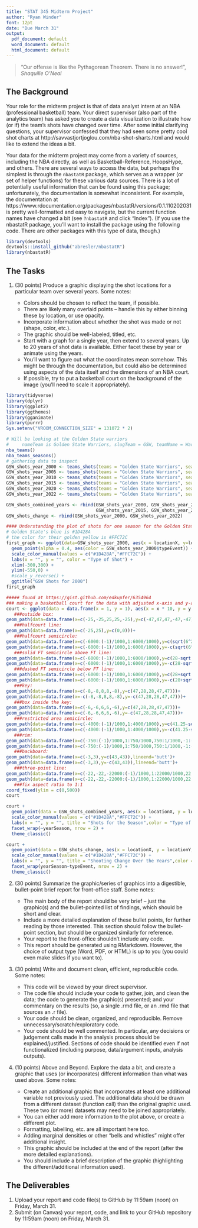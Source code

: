 ```yaml
---
title: "STAT 345 Midterm Project"
author: "Ryan Winder"
font: 12pt
date: "Due March 31"
output:
  pdf_document: default
  word_document: default
  html_document: default
---
```


> "Our offense is like the Pythagorean Theorem. There is no answer!", _Shaquille O'Neal_


## The Background

Your role for the midterm project is that of data analyst intern at an NBA (professional basketball) team. Your direct supervisor (also part of the analytics team) has asked you to create a data visualization to illustrate how (or if) the team's shots have changed over time. After some initial clarifying questions, your supervisor confessed that they had seen some pretty cool shot charts at http://savvastjortjoglou.com/nba-shot-sharts.html and would like to extend the ideas a bit. 

Your data for the midterm project may come from a variety of sources, including the NBA directly, as well as Basketball-Reference, HoopsHype, and others. There are several ways to access the data, but perhaps the simplest is through the `nbastatR` package, which serves as a wrapper (or set of helper functions) for these various data sources. There is a lot of potentially useful information that can be found using this package; unfortunately, the documentation is somewhat inconsistent. For example, the documentation at https://www.rdocumentation.org/packages/nbastatR/versions/0.1.110202031 is pretty well-formatted and easy to navigate, but the current function names have changed a bit (see `?nbastatR` and click "Index"). (If you use the nbastatR package, you'll want to install the package using the following code. There are other packages with this type of data, though.)

```r
library(devtools)
devtools::install_github("abresler/nbastatR")
library(nbastatR)
```

## The Tasks

1. (30 points) Produce a graphic displaying the shot locations for a particular team over several years. Some notes:

   - Colors should be chosen to reflect the team, if possible.
   - There are likely many overlaid points -- handle this by either binning these by location, or use opacity.
   - Incorporate information about whether the shot was made or not (shape, color, etc.).
   - The graphic should be well-labeled, titled, etc.
   - Start with a graph for a single year, then extend to several years. Up to 20 years of shot data is available. Either facet these by year or animate using the years.
   - You'll want to figure out what the coordinates mean somehow. This might be through the documentation, but could also be determined using aspects of the data itself and the dimensions of an NBA court.
    - If possible, try to put a basketball court on the background of the image (you'll need to scale it appropriately).

```r
library(tidyverse)
library(dplyr)
library(ggplot2)
library(ggthemes)
library(gganimate)
library(purrr)
Sys.setenv("VROOM_CONNECTION_SIZE" = 131072 * 2)
```

```r
# Will be looking at the Golden State warriors
#     nameTeam is Golden State Warriors, slugTeam = GSW, teamName = Warriors
nba_teams()
nba_teams_seasons()
# gathering data to inspect
GSW_shots_year_2000 <- teams_shots(teams = "Golden State Warriors", seasons = 2000)
GSW_shots_year_2005 <- teams_shots(teams = "Golden State Warriors", seasons = 2005)
GSW_shots_year_2010 <- teams_shots(teams = "Golden State Warriors", seasons = 2010)
GSW_shots_year_2015 <- teams_shots(teams = "Golden State Warriors", seasons = 2015)
GSW_shots_year_2020 <- teams_shots(teams = "Golden State Warriors", seasons = 2020)
GSW_shots_year_2022 <- teams_shots(teams = "Golden State Warriors", seasons = 2022)

GSW_shots_combined_years <- rbind(GSW_shots_year_2000, GSW_shots_year_2005, GSW_shots_year_2010,
                                  GSW_shots_year_2015, GSW_shots_year_2020, GSW_shots_year_2022)
GSW_shots_change <- rbind(GSW_shots_year_2000, GSW_shots_year_2022)
```

```r
#### Understanding the plot of shots for one season for the Golden State Warriors
# Golden State's blue is #1D428A 
# the color for their golden yellow is #FFC72C
first_graph <- ggplot(data=GSW_shots_year_2000, aes(x = locationX, y=locationY - 500)) + 
  geom_point(alpha = 0.4, aes(color = GSW_shots_year_2000$typeEvent)) + 
  scale_color_manual(values = c("#1D428A","#FFC72C")) +
  labs(x = "", y = "", color = "Type of Shot") +
  xlim(-300,300) + 
  ylim(-550,0) + 
  #scale_y_reverse() +
  ggtitle("GSW Shots for 2000")
first_graph
```

```r
##### found at https://gist.github.com/edkupfer/6354964
### making a basketball court for the data with adjusted x-axis and y-axis to better fit the data of interest
court <- ggplot(data = data.frame(x = 1, y = 1), aes(x = x * 10, y = y * 10+450)) +
   ###outside box:
geom_path(data=data.frame(x=c(-25,-25,25,25,-25),y=c(-47,47,47,-47,-47)))+
   ###halfcourt line:
geom_path(data=data.frame(x=c(-25,25),y=c(0,0)))+
   ###halfcourt semicircle:
geom_path(data=data.frame(x=c(-6000:(-1)/1000,1:6000/1000),y=c(sqrt(6^2-c(-6000:(-1)/1000,1:6000/1000)^2))),aes(x=x*10,y=y*10+450))+
geom_path(data=data.frame(x=c(-6000:(-1)/1000,1:6000/1000),y=-c(sqrt(6^2-c(-6000:(-1)/1000,1:6000/1000)^2))),aes(x=x*10,y=y*10+450))+
   ###solid FT semicircle above FT line:
geom_path(data=data.frame(x=c(-6000:(-1)/1000,1:6000/1000),y=c(28-sqrt(6^2-c(-6000:(-1)/1000,1:6000/1000)^2))),aes(x=x*10,y=y*10+450))+
geom_path(data=data.frame(x=c(-6000:(-1)/1000,1:6000/1000),y=-c(28-sqrt(6^2-c(-6000:(-1)/1000,1:6000/1000)^2))),aes(x=x*10,y=y*10+450))+
   ###dashed FT semicircle below FT line:
geom_path(data=data.frame(x=c(-6000:(-1)/1000,1:6000/1000),y=c(28+sqrt(6^2-c(-6000:(-1)/1000,1:6000/1000)^2))),aes(x=x*10,y=y*10+450),linetype='dashed')+
geom_path(data=data.frame(x=c(-6000:(-1)/1000,1:6000/1000),y=-c(28+sqrt(6^2-c(-6000:(-1)/1000,1:6000/1000)^2))),aes(x=x*10,y=y*10+450),linetype='dashed')+
   ###key:
geom_path(data=data.frame(x=c(-8,-8,8,8,-8),y=c(47,28,28,47,47)))+
geom_path(data=data.frame(x=-c(-8,-8,8,8,-8),y=-c(47,28,28,47,47)))+
   ###box inside the key:
geom_path(data=data.frame(x=c(-6,-6,6,6,-6),y=c(47,28,28,47,47)))+
geom_path(data=data.frame(x=c(-6,-6,6,6,-6),y=-c(47,28,28,47,47)))+
   ###restricted area semicircle:
geom_path(data=data.frame(x=c(-4000:(-1)/1000,1:4000/1000),y=c(41.25-sqrt(4^2-c(-4000:(-1)/1000,1:4000/1000)^2))),aes(x=x*10,y=y*10+450))+
geom_path(data=data.frame(x=c(-4000:(-1)/1000,1:4000/1000),y=-c(41.25-sqrt(4^2-c(-4000:(-1)/1000,1:4000/1000)^2))),aes(x=x*10,y=y*10+450))+
   ###rim:
geom_path(data=data.frame(x=c(-750:(-1)/1000,1:750/1000,750:1/1000,-1:-750/1000),y=c(c(41.75+sqrt(0.75^2-c(-750:(-1)/1000,1:750/1000)^2)),c(41.75-sqrt(0.75^2-c(750:1/1000,-1:-750/1000)^2)))),aes(x=x*10,y=y*10+450))+
geom_path(data=data.frame(x=c(-750:(-1)/1000,1:750/1000,750:1/1000,-1:-750/1000),y=-c(c(41.75+sqrt(0.75^2-c(-750:(-1)/1000,1:750/1000)^2)),c(41.75-sqrt(0.75^2-c(750:1/1000,-1:-750/1000)^2)))),aes(x=x*10,y=y*10+450))+
   ###backboard:
geom_path(data=data.frame(x=c(-3,3),y=c(43,43)),lineend='butt')+
geom_path(data=data.frame(x=c(-3,3),y=-c(43,43)),lineend='butt')+
   ###three-point line:
geom_path(data=data.frame(x=c(-22,-22,-22000:(-1)/1000,1:22000/1000,22,22),y=c(47,47-169/12,41.75-sqrt(23.75^2-c(-22000:(-1)/1000,1:22000/1000)^2),47-169/12,47)),aes(x=x*10,y=y*10+418))+
geom_path(data=data.frame(x=c(-22,-22,-22000:(-1)/1000,1:22000/1000,22,22),y=-c(47,47-169/12,41.75-sqrt(23.75^2-c(-22000:(-1)/1000,1:22000/1000)^2),47-169/12,47)),aes(x=x*10,y=y*10+418)) +
   ###fix aspect ratio to 1:1
coord_fixed(ylim = c(0,500))
court
```

```r
court +
  geom_point(data = GSW_shots_combined_years, aes(x = locationX, y = locationY, color = typeEvent), alpha = 0.4) +
  scale_color_manual(values = c("#1D428A","#FFC72C")) +
  labs(x = "", y = "", title = "Shots for the Season",color = "Type of Shot") + 
  facet_wrap(~yearSeason, nrow = 2) + 
  theme_classic()
```
```r
court + 
  geom_point(data = GSW_shots_change, aes(x = locationX, y = locationY, color = typeEvent), alpha = 0.4) + 
  scale_color_manual(values = c("#1D428A","#FFC72C")) +
  labs(x = "", y = "", title = "Shooting Change Over the Years",color = "Type of Shot") + 
  facet_wrap(yearSeason~typeEvent, nrow = 2) + 
  theme_classic()
```



2. (30 points) Summarize the graphic/series of graphics into a digestible, bullet-point brief report for front-office staff. Some notes:

   - The main body of the report should be very brief -- just the graphic(s) and the bullet-pointed list of findings, which should be short and clear.
   - Include a more detailed explanation of these bullet points, for further reading by those interested. This section should follow the bullet-point section, but should be organized similarly for reference. 
   - Your report to the front-office shouldn't include any code.
   - This report should be generated using RMarkdown. However, the choice of output type (Word, PDF, or HTML) is up to you (you could even make slides if you want to). 
   
3. (30 points) Write and document clean, efficient, reproducible code. Some notes:

   - This code will be viewed by your direct supervisor.
   - The code file should include your code to gather, join, and clean the data; the code to generate the graphic(s) presented; and your commentary on the results (so, a single .rmd file, or an .rmd file that sources an .r file).
   - Your code should be clean, organized, and reproducible. Remove unnecessary/scratch/exploratory code.
   - Your code should be well commented. In particular, any decisions or judgement calls made in the analysis process should be explained/justified. Sections of code should be identified even if not functionalized (including purpose, data/argument inputs, analysis outputs).
   
4. (10 points) Above and Beyond. Explore the data a bit, and create a graphic that uses (or incorporates) different information than what was used above. Some notes:

   - Create an additional graphic that incorporates at least one additional variable not previously used. The additional data should be drawn from a different dataset (function call) than the original graphic used. These two (or more) datasets may need to be joined appropriately.
   - You can either add more information to the plot above, or create a different plot. 
   - Formatting, labelling, etc. are all important here too.
   - Adding marginal densities or other "bells and whistles" might offer additional insight.
   - This graphic should be included at the end of the report (after the more detailed explanations). 
   - You should include a brief description of the graphic (highlighting the different/additional information used).

  
## The Deliverables

1. Upload your report and code file(s) to GitHub by 11:59am (noon) on Friday, March 31.
2. Submit (on Canvas) your report, code, and link to your GitHub repository by 11:59am (noon) on Friday, March 31.
  